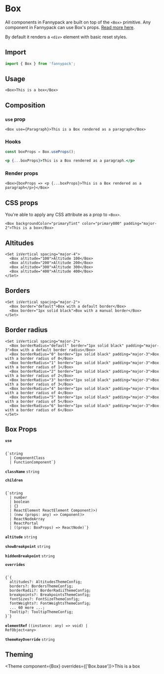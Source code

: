 
# Box

All components in Fannypack are built on top of the `<Box>` primitive. Any component in Fannypack can use Box's props. [Read more here](https://reakit.io/docs/box/).

By default it renders a `<div>` element with basic reset styles.

## Import

```js
import { Box } from 'fannypack';
```

## Usage

```jsx-live
<Box>This is a box</Box>
```

## Composition

### `use` prop

```jsx-live
<Box use={Paragraph}>This is a Box rendered as a paragraph</Box>
```

### Hooks

```jsx
const boxProps = Box.useProps();

<p {...boxProps}>This is a Box rendered as a paragraph.</p>
```

### Render props

```jsx-live
<Box>{boxProps => <p {...boxProps}>This is a Box rendered as a paragraph</p>}</Box>
```

## CSS props

You're able to apply any CSS attribute as a prop to `<Box>`.

```jsx-live
<Box backgroundColor="primaryTint" color="primary800" padding="major-2">This is a box</Box>
```

## Altitudes

```jsx-live
<Set isVertical spacing="major-4">
  <Box altitude="100">Altitude 100</Box>
  <Box altitude="200">Altitude 200</Box>
  <Box altitude="300">Altitude 300</Box>
  <Box altitude="400">Altitude 400</Box>
</Set>
```

## Borders

```jsx-live
<Set isVertical spacing="major-2">
  <Box border="default">Box with a default border</Box>
  <Box border="1px solid black">Box with a manual border</Box>
</Set>
```

## Border radius

```jsx-live
<Set isVertical spacing="major-2">
  <Box borderRadius="default" border="1px solid black" padding="major-3">Box with a default border radius</Box>
  <Box borderRadius="0" border="1px solid black" padding="major-3">Box with a border radius of 0</Box>
  <Box borderRadius="1" border="1px solid black" padding="major-3">Box with a border radius of 1</Box>
  <Box borderRadius="2" border="1px solid black" padding="major-3">Box with a border radius of 2</Box>
  <Box borderRadius="3" border="1px solid black" padding="major-3">Box with a border radius of 3</Box>
  <Box borderRadius="4" border="1px solid black" padding="major-3">Box with a border radius of 4</Box>
  <Box borderRadius="5" border="1px solid black" padding="major-3">Box with a border radius of 5</Box>
  <Box borderRadius="6" border="1px solid black" padding="major-3">Box with a border radius of 6</Box>
</Set>
```

## Box Props

<!-- Automatically generated -->

**<Code marginRight="major-1">use</Code>**  

<Code isBlock palette="primary" fontSize="150" padding="minor-1" marginBottom="major-2">
{`string
  | ComponentClass<any, any>
  | FunctionComponent<any>`}
</Code>

<Box marginBottom="major-4" />

**<Code marginRight="major-1">className</Code>** <Code fontSize="150" palette="primary">string</Code> 

<Box marginBottom="major-4" />

**<Code marginRight="major-1">children</Code>**  

<Code isBlock palette="primary" fontSize="150" padding="minor-1" marginBottom="major-2">
{`string
  | number
  | boolean
  | {}
  | ReactElement<any, string
  | ((props: any) => ReactElement<any, string
  | ...
  | (new (props: any) => Component<any, any, any>)>)
  | (new (props: any) => Component<any, any, any>)>
  | ReactNodeArray
  | ReactPortal
  | ((props: BoxProps) => ReactNode)`}
</Code>

<Box marginBottom="major-4" />

**<Code marginRight="major-1">altitude</Code>** <Code fontSize="150" palette="primary">string</Code> 

<Box marginBottom="major-4" />

**<Code marginRight="major-1">showBreakpoint</Code>** <Code fontSize="150" palette="primary">string</Code> 

<Box marginBottom="major-4" />

**<Code marginRight="major-1">hiddenBreakpoint</Code>** <Code fontSize="150" palette="primary">string</Code> 

<Box marginBottom="major-4" />

**<Code marginRight="major-1">overrides</Code>**  

<Code isBlock palette="primary" fontSize="150" padding="minor-1" marginBottom="major-2">
{`{
  altitudes?: AltitudesThemeConfig;
  borders?: BordersThemeConfig;
  borderRadii?: BorderRadiiThemeConfig;
  breakpoints?: BreakpointsThemeConfig;
  fontSizes?: FontSizeThemeConfig;
  fontWeights?: FontWeightsThemeConfig;
  ... 60 more ...;
  Tooltip?: TooltipThemeConfig;
}`}
</Code>

<Box marginBottom="major-4" />

**<Code marginRight="major-1">elementRef</Code>** <Code fontSize="150" palette="primary">((instance: any) =&#62; void) | RefObject&#60;any&#62;</Code> 

<Box marginBottom="major-4" />

**<Code marginRight="major-1">themeKeyOverride</Code>** <Code fontSize="150" palette="primary">string</Code> 

<Box marginBottom="major-4" />

## Theming

<Theme component={Box} overrides={['Box.base']}>This is a box</Theme>
